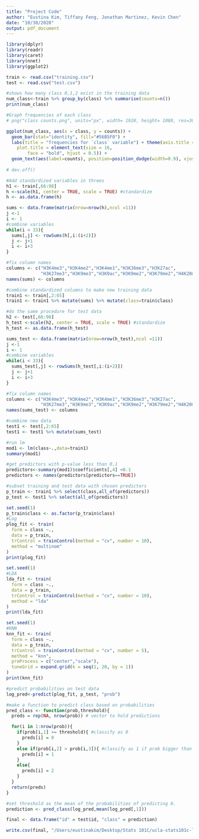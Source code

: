 ```yaml
---
title: "Project Code"
author: "Eustina Kim, Tiffany Feng, Jonathan Martinez, Kevin Chen"
date: "10/30/2020"
output: pdf_document
---
```


```r
library(dplyr)
library(readr)
library(caret)
library(nnet)
library(ggplot2)
```

```r
train <- read.csv("training.csv")
test <- read.csv("test.csv")
```

```r
#shows how many class 0,1,2 exist in the training data
num_class<-train %>% group_by(class) %>% summarise(counts=n())
print(num_class)
```

```r
#Graph frequencies of each class
# png("class counts.png", units="px", width= 1920, height= 1080, res=300)

ggplot(num_class, aes(x = class, y = counts)) +
  geom_bar(stat="identity", fill="#56B5F0") +
  labs(title = "frequencies for `class` variable") + theme(axis.title = element_text(size = 13), 
    plot.title = element_text(size = 16, 
        face = "bold", hjust = 0.5)) +
  geom_text(aes(label=counts), position=position_dodge(width=0.9), vjust=-0.25, size=4)
  
# dev.off()

```


```r
#Add standardized variables in threes
h1 <- train[,66:98]
h <-scale(h1, center = TRUE, scale = TRUE) #standardize
h <- as.data.frame(h)

sums <- data.frame(matrix(nrow=nrow(h),ncol =11))
j <-1
i <- 1
#combine variables
while(i < 33){
  sums[,j] <- rowSums(h[,i:(i+2)])
  j <- j+1
  i <- i+3
}
```

```r
#fix column names
columns <- c("H3K4me3","H3K4me2","H3K4me1","H3K36me3","H3K27ac",
             "H3K27me3","H3K9me3","H3K9ac","H3K9me2","H3K79me2","H4K20me1")
names(sums) <- columns
```

```r
#combine standardized columns to make new training data
train1 <- train[,2:65]
train1 <- train1 %>% mutate(sums) %>% mutate(class=train$class)
```


```r
#do the same procedure for test data
h2 <- test[,66:98]
h_test <-scale(h2, center = TRUE, scale = TRUE) #standardize
h_test <- as.data.frame(h_test)

sums_test <- data.frame(matrix(nrow=nrow(h_test),ncol =11))
j <-1
i <- 1
#combine variables
while(i < 33){
  sums_test[,j] <- rowSums(h_test[,i:(i+2)])
  j <- j+1
  i <- i+3
}

#fix column names
columns <- c("H3K4me3","H3K4me2","H3K4me1","H3K36me3","H3K27ac",
             "H3K27me3","H3K9me3","H3K9ac","H3K9me2","H3K79me2","H4K20me1")
names(sums_test) <- columns

#combine new data
test1 <- test[,2:65]
test1 <- test1 %>% mutate(sums_test) 
```


```r
#run lm
mod1 <- lm(class~.,data=train1)
summary(mod1)
```

```r
#get predictors with p-value less than 0.1
predictors<-summary(mod1)$coefficients[,4] <0.1
predictors <- names(predictors[predictors==TRUE])
```

```r
#subset training and test data with chosen predictors
p_train <- train1 %>% select(class,all_of(predictors))
p_test <- test1 %>% select(all_of(predictors))
```


```r
set.seed(1)
p_train$class <- as.factor(p_train$class)
#Log
plog_fit <- train(
  form = class ~.,
  data = p_train,
  trControl = trainControl(method = "cv", number = 10),
  method = "multinom"
)
print(plog_fit)
```

```r
set.seed(1)
#LDA
lda_fit <- train(
  form = class ~.,
  data = p_train,
  trControl = trainControl(method = "cv", number = 10),
  method = "lda"
)
print(lda_fit)
```


```r
set.seed(1)
#KNN
knn_fit <- train(
  form = class ~.,
  data = p_train,
  trControl = trainControl(method = "cv", number = 5),
  method = "knn",
  preProcess = c("center","scale"),
  tuneGrid = expand.grid(k = seq(1, 20, by = 1))
)
print(knn_fit)
```


```r
#predict probabilities on test data
log_pred<-predict(plog_fit, p_test, "prob")
```

```r
#make a function to predict class based on probabilities
pred_class <- function(prob,threshold){
  preds = rep(NA, nrow(prob)) # vector to hold predictions

  for(i in 1:nrow(prob)){
    if(prob[i,1] >= threshold){ #classify as 0
      preds[i] = 0
    }
    else if(prob[i,2] > prob[i,3]){ #classify as 1 if prob bigger than prob of 2
      preds[i] = 1
    }
    else{
      preds[i] = 2
    }
  }
  return(preds)
}
```

```r
#set threshold as the mean of the probabilities of predicting 0. 
prediction <- pred_class(log_pred,mean(log_pred[,1]))
```

```r
final <- data.frame("id" = test$id, "class" = prediction)
```


```r
write.csv(final, "/Users/eustinakim/Desktop/Stats 101C/ucla-stats101c-lec4/threshold2.csv",row.names = FALSE)
```






